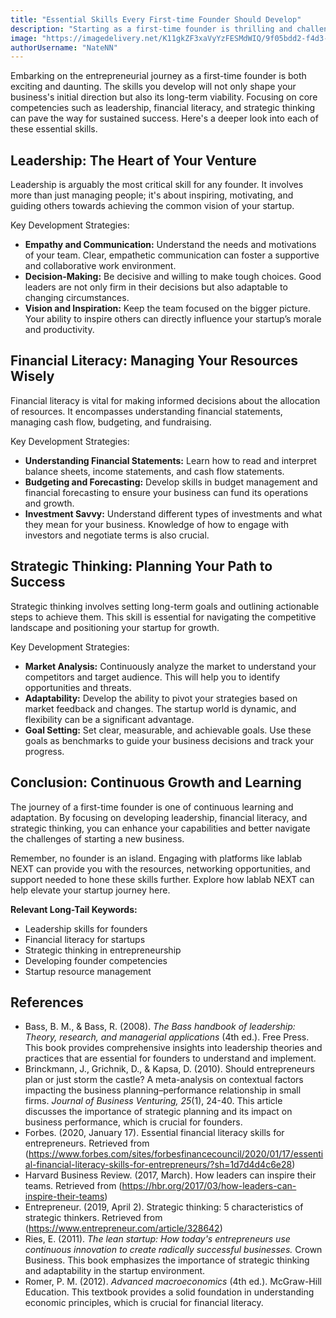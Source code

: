 ```yaml
---
title: "Essential Skills Every First-time Founder Should Develop"
description: "Starting as a first-time founder is thrilling and challenging. Developing skills in leadership, financial literacy, and strategic thinking is crucial for your business's success. Here's a closer look at these essential competencies."
image: "https://imagedelivery.net/K11gkZF3xaVyYzFESMdWIQ/9f05bdd2-f4d3-4a02-6b12-b54635222700/full"
authorUsername: "NateNN"
---
```


Embarking on the entrepreneurial journey as a first-time founder is both exciting and daunting. The skills you develop will not only shape your business's initial direction but also its long-term viability. Focusing on core competencies such as leadership, financial literacy, and strategic thinking can pave the way for sustained success. Here's a deeper look into each of these essential skills.

## **Leadership: The Heart of Your Venture**

Leadership is arguably the most critical skill for any founder. It involves more than just managing people; it's about inspiring, motivating, and guiding others towards achieving the common vision of your startup.

Key Development Strategies:

* **Empathy and Communication:** Understand the needs and motivations of your team. Clear, empathetic communication can foster a supportive and collaborative work environment.
* **Decision-Making:** Be decisive and willing to make tough choices. Good leaders are not only firm in their decisions but also adaptable to changing circumstances.
* **Vision and Inspiration:** Keep the team focused on the bigger picture. Your ability to inspire others can directly influence your startup’s morale and productivity.

## **Financial Literacy: Managing Your Resources Wisely**

Financial literacy is vital for making informed decisions about the allocation of resources. It encompasses understanding financial statements, managing cash flow, budgeting, and fundraising.

Key Development Strategies:

* **Understanding Financial Statements:** Learn how to read and interpret balance sheets, income statements, and cash flow statements.
* **Budgeting and Forecasting:** Develop skills in budget management and financial forecasting to ensure your business can fund its operations and growth.
* **Investment Savvy:** Understand different types of investments and what they mean for your business. Knowledge of how to engage with investors and negotiate terms is also crucial.

## **Strategic Thinking: Planning Your Path to Success**

Strategic thinking involves setting long-term goals and outlining actionable steps to achieve them. This skill is essential for navigating the competitive landscape and positioning your startup for growth.

Key Development Strategies:

* **Market Analysis:** Continuously analyze the market to understand your competitors and target audience. This will help you to identify opportunities and threats.
* **Adaptability:** Develop the ability to pivot your strategies based on market feedback and changes. The startup world is dynamic, and flexibility can be a significant advantage.
* **Goal Setting:** Set clear, measurable, and achievable goals. Use these goals as benchmarks to guide your business decisions and track your progress.

## **Conclusion: Continuous Growth and Learning**

The journey of a first-time founder is one of continuous learning and adaptation. By focusing on developing leadership, financial literacy, and strategic thinking, you can enhance your capabilities and better navigate the challenges of starting a new business.

Remember, no founder is an island. Engaging with platforms like lablab NEXT can provide you with the resources, networking opportunities, and support needed to hone these skills further. Explore how lablab NEXT can help elevate your startup journey here.

**Relevant Long-Tail Keywords:**
* Leadership skills for founders
* Financial literacy for startups
* Strategic thinking in entrepreneurship
* Developing founder competencies
* Startup resource management

## **References**

* Bass, B. M., & Bass, R. (2008). *The Bass handbook of leadership: Theory, research, and managerial applications* (4th ed.). Free Press. This book provides comprehensive insights into leadership theories and practices that are essential for founders to understand and implement.
* Brinckmann, J., Grichnik, D., & Kapsa, D. (2010). Should entrepreneurs plan or just storm the castle? A meta-analysis on contextual factors impacting the business planning–performance relationship in small firms. *Journal of Business Venturing, 25*(1), 24-40. This article discusses the importance of strategic planning and its impact on business performance, which is crucial for founders.
* Forbes. (2020, January 17). Essential financial literacy skills for entrepreneurs. Retrieved from (https://www.forbes.com/sites/forbesfinancecouncil/2020/01/17/essential-financial-literacy-skills-for-entrepreneurs/?sh=1d7d4d4c6e28)
* Harvard Business Review. (2017, March). How leaders can inspire their teams. Retrieved from (https://hbr.org/2017/03/how-leaders-can-inspire-their-teams)
* Entrepreneur. (2019, April 2). Strategic thinking: 5 characteristics of strategic thinkers. Retrieved from (https://www.entrepreneur.com/article/328642)
* Ries, E. (2011). *The lean startup: How today's entrepreneurs use continuous innovation to create radically successful businesses.* Crown Business. This book emphasizes the importance of strategic thinking and adaptability in the startup environment.
* Romer, P. M. (2012). *Advanced macroeconomics* (4th ed.). McGraw-Hill Education. This textbook provides a solid foundation in understanding economic principles, which is crucial for financial literacy.

















